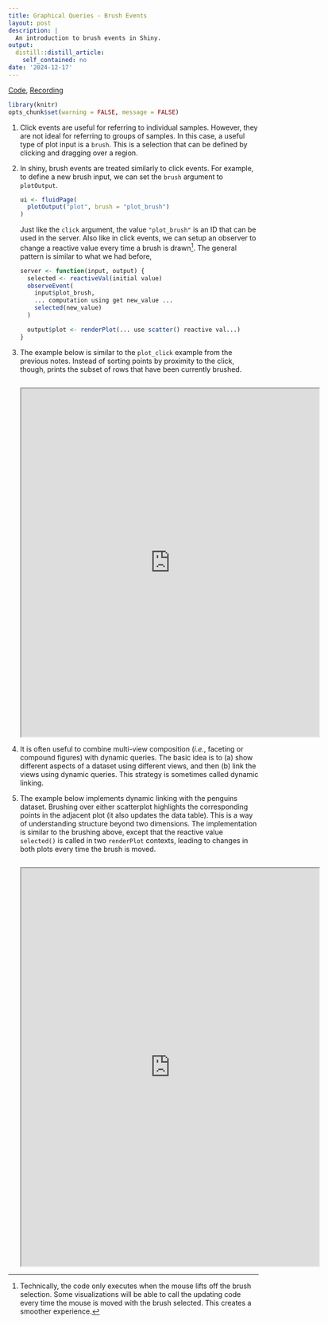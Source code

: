 ```yaml
---
title: Graphical Queries - Brush Events
layout: post
description: |
  An introduction to brush events in Shiny.
output:
  distill::distill_article:
    self_contained: no
date: '2024-12-17'
---
```



[Code](https://github.com/krisrs1128/stat436_s24/blob/main/notes/2024-12-27-week05-02.Rmd), [Recording](https://mediaspace.wisc.edu/media/Week%203%20-%202%3A%20Graphical%20Queries%20-%20Brush%20Events/1_y2dyjzbd)

```r
library(knitr)
opts_chunk$set(warning = FALSE, message = FALSE)
```

1. Click events are useful for referring to individual samples. However, they
are not ideal for referring to groups of samples. In this case, a useful type of
plot input is a `brush`. This is a selection that can be defined by clicking and
dragging over a region.

1. In shiny, brush events are treated similarly to click events. For example, to
define a new brush input, we can set the `brush` argument to `plotOutput`.

    ```r
    ui <- fluidPage(
      plotOutput("plot", brush = "plot_brush")
    )
    ```
  
    Just like the `click` argument, the value `"plot_brush"` is an ID that can be
    used in the server. Also like in click events, we can setup an observer to
    change a reactive value every time a brush is drawn^[Technically, the code
    only executes when the mouse lifts off the brush selection. Some
    visualizations will be able to call the updating code every time the mouse is
    moved with the brush selected. This creates a smoother experience.]. The
    general pattern is similar to what we had before,
      
    ```r
    server <- function(input, output) {
      selected <- reactiveVal(initial value)
      observeEvent(
        input$plot_brush,
        ... computation using get new_value ...
        selected(new_value)
      )
      
      output$plot <- renderPlot(... use scatter() reactive val...)
    }
    ```
    
1. The example below is similar to the `plot_click` example from the previous
notes. Instead of sorting points by proximity to the click, though, prints the
subset of rows that have been currently brushed.

    ```r
    ```
    
    <iframe src="https://connect.doit.wisc.edu/content/8dec3e79-e060-452b-8b80-1a3d2834acfb/" allowfullscreen="" data-external="1" height=700 width=600></iframe>

1. It is often useful to combine multi-view composition (_i.e._, faceting or
compound figures) with dynamic queries. The basic idea is to (a) show different
aspects of a dataset using different views, and then (b) link the views using
dynamic queries. This strategy is sometimes called dynamic linking.

1. The example below implements dynamic linking with the penguins dataset.
Brushing over either scatterplot highlights the corresponding points in the
adjacent plot (it also updates the data table). This is a way of understanding
structure beyond two dimensions. The implementation is similar to the brushing
above, except that the reactive value `selected()` is called in two `renderPlot`
contexts, leading to changes in both plots every time the brush is moved.

    ```r
    ```
    
    <iframe src="https://connect.doit.wisc.edu/content/f8d86e79-f2f6-41ed-807a-2d5ad61052ea/" allowfullscreen="" data-external="1" height=800 width=600></iframe>
    
